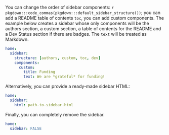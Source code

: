 You can change the order of sidebar components: `r pkgdown:::code_commas(pkgdown:::default_sidebar_structure())`; you can add a README table of contents `toc`, you can add custom components.
The example below creates a sidebar whose only components will be the authors section, a custom section, a table of contents for the README and a Dev Status section if there are badges.
The `text` will be treated as Markdown.

```yaml
home:
  sidebar:
    structure: [authors, custom, toc, dev]
    components:
      custom:
        title: Funding
        text: We are *grateful* for funding!
```

Alternatively, you can provide a ready-made sidebar HTML:

```yaml
home:
  sidebar:
    html: path-to-sidebar.html
```

Finally, you can completely remove the sidebar.

```yaml
home:
  sidebar: FALSE
```
